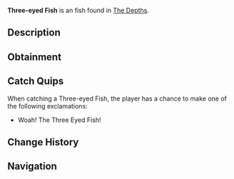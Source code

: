 {{FishInfobox
|image          = Three-eyed Fish.png
|rarity         = Unusual
|sea            = First Sea
|location       = [[The Depths]]
|sublocation    = 
|sources        = Fishing Rod
|radar_location = 
|xp             = 55
|weather        = 
|time           = Night
|season         = 
|bait           = Seaweed
|base_weight    = 6
|base_value     = 200
|weight_range   = 4
|base_chance    = 40
|base_resil     = 70
}}
'''Three-eyed Fish''' is an {{Rarity|Unusual}} fish found in [[The Depths]].

== Description ==
{{Description|A mutant fish with three glowing eyes, sleek scales, and a bizarre, eerie charm.|Bestiary Entry}}

== Obtainment ==
{{Description|Swims during the dark night and underwater ruins.|Bestiary Hint}}
{{Fish Availability|
The Depths
The Depths/Absolute Darkness
|top_rods      = 
Krampus's Rod\258231.33\359769.54;
Magma Rod\249538.44\347658.55;
Plastic Rod\227986.81\317636.38;
Fast Rod\183099.3\400031.93;
Buddy Bond Rod\169305.8\348101.43;
Flimsy Rod\146688.35\602927.05;
Training Rod\93919.85\455894.14;
Fischer's Rod\162612.88\355273.59;
Heaven's Rod\105554.95\299792.29;
Ethereal Prism Rod\128311.08\199306.9;
Seraphic Rod\124700.71\94263.53;
No-Life Rod\124139.02\94997.2;
Trident Rod\119113.29\84587.44;
Rod Of The Forgotten Fang\116977.25\86083.62;
Free Spirit Rod\116647.69\82836.52;
Challenger's Rod\113835.71\86346.04;
Rod Of The Depths\105705.32\78198.73;
Zeus Rod\104474.02\80352.44;
Rod Of The Exalted One\103172.25\90059.17;
Verdant Shear Rod\103010.65\80403.62;
Blazebringer Rod\99123.77\75829.8;
Depthseeker Rod\94587.63\73591.31;
Avalanche Rod\85485.97\65980.18;
Volcanic Rod\84740.41\60978.84;
Steady Rod\45155.86\28306.77
|recommended   = Ethereal Prism Rod
}}

== Catch Quips ==
When catching a Three-eyed Fish, the player has a chance to make one of the following exclamations:
* Woah! The Three Eyed Fish!

== Change History ==
{{Change History|{{subst:Current Version}}}}

== Navigation ==
{{Fish Navbox|The Depths}}